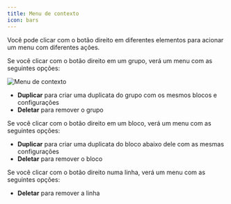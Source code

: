 ```yaml
---
title: Menu de contexto
icon: bars
---
```


Você pode clicar com o botão direito em diferentes elementos para acionar um menu com diferentes ações.

Se você clicar com o botão direito em um grupo, verá um menu com as seguintes opções:

<Frame>
  <img src="/images/admin/automation/group-context-menu.png" alt="Menu de contexto" />
</Frame>

- **Duplicar** para criar uma duplicata do grupo com os mesmos blocos e configurações
- **Deletar** para remover o grupo

Se você clicar com o botão direito em um bloco, verá um menu com as seguintes opções:

- **Duplicar** para criar uma duplicata do bloco abaixo dele com as mesmas configurações
- **Deletar** para remover o bloco

Se você clicar com o botão direito numa linha, verá um menu com as seguintes opções:

- **Deletar** para remover a linha

